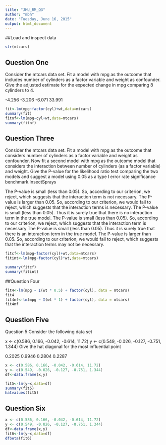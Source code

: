 ```yaml
---
title: "JHU_RM_Q3"
author: "mbh"
date: "Tuesday, June 16, 2015"
output: html_document
---
```


##Load and inspect data

```r
str(mtcars)
```
## Question One

Consider the mtcars data set. Fit a model with mpg as the outcome that includes number of cylinders as a factor
variable and weight as confounder. 
Give the adjusted estimate for the expected change in mpg comparing 8 cylinders to 4.

-4.256
-3.206
-6.071
33.991

```r
fit<-lm(mpg~factor(cyl)+wt,data=mtcars)
summary(fit)
fitnf<-lm(mpg~cyl+wt,data=mtcars)
summary(fitnf)
```

## Question Three

Consider the mtcars data set. Fit a model with mpg as the outcome that considers number of cylinders as a factor variable and weight as confounder. Now fit a second model with mpg as the outcome model that considers the interaction between number of cylinders (as a factor variable) and weight. Give the P-value for the likelihood ratio test comparing the two models and suggest a model using 0.05 as a type I error rate significance benchmark.InsectSprays

The P-value is small (less than 0.05). So, according to our criterion, we reject, which suggests that the interaction term is not necessary.
The P-value is larger than 0.05. So, according to our criterion, we would fail to reject, which suggests that the interaction terms is necessary.
The P-value is small (less than 0.05). Thus it is surely true that there is no interaction term in the true model.
The P-value is small (less than 0.05). So, according to our criterion, we reject, which suggests that the interaction term is necessary
The P-value is small (less than 0.05). Thus it is surely true that there is an interaction term in the true model.
The P-value is larger than 0.05. So, according to our criterion, we would fail to reject, which suggests that the interaction terms may not be necessary.

```r
fitcf<-lm(mpg~factor(cyl)+wt,data=mtcars)
fitint<-lm(mpg~factor(cyl)*wt,data=mtcars)

summary(fitcf)
summary(fitint)
```

##Question Four

```r
fit4<-lm(mpg ~ I(wt * 0.5) + factor(cyl), data = mtcars)
fit4
fit4nf<-lm(mpg ~ I(wt * 1) + factor(cyl), data = mtcars)
fit4nf
```

## Question Five

Question 5
Consider the following data set

x <- c(0.586, 0.166, -0.042, -0.614, 11.72)
y <- c(0.549, -0.026, -0.127, -0.751, 1.344)
Give the hat diagonal for the most influential point

0.2025
0.9946
0.2804
0.2287

```r
x <- c(0.586, 0.166, -0.042, -0.614, 11.72)
y <- c(0.549, -0.026, -0.127, -0.751, 1.344)
df<-data.frame(x,y)

fit5<-lm(y~x,data=df)
summary(fit5)
hatvalues(fit5)
```

## Question Six

```r
x <- c(0.586, 0.166, -0.042, -0.614, 11.72)
y <- c(0.549, -0.026, -0.127, -0.751, 1.344)
df<-data.frame(x,y)
fit6<-lm(y~x,data=df)
dfbeta(fit6)
```